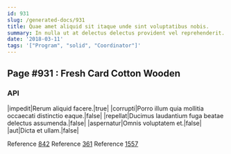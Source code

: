 ```yaml
---
id: 931
slug: /generated-docs/931
title: Quae amet aliquid sit itaque unde sint voluptatibus nobis.
summary: In nulla ut at delectus delectus provident vel reprehenderit.
date: '2018-03-11'
tags: '["Program", "solid", "Coordinator"]'
---
```


## Page #931 : Fresh Card Cotton Wooden
### API

|impedit|Rerum aliquid facere.|true|
|corrupti|Porro illum quia mollitia occaecati distinctio eaque.|false|
|repellat|Ducimus laudantium fuga beatae delectus assumenda.|false|
|aspernatur|Omnis voluptatem et.|false|
|aut|Dicta et ullam.|false|

Reference [842](/generated-docs/842)
Reference [361](/generated-docs/361)
Reference [1557](/generated-docs/1557)



